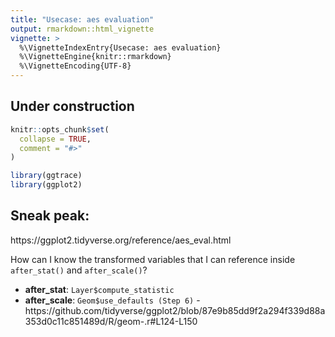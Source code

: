 ```yaml
---
title: "Usecase: aes evaluation"
output: rmarkdown::html_vignette
vignette: >
  %\VignetteIndexEntry{Usecase: aes evaluation}
  %\VignetteEngine{knitr::rmarkdown}
  %\VignetteEncoding{UTF-8}
---
```


## Under construction

```r
knitr::opts_chunk$set(
  collapse = TRUE,
  comment = "#>"
)
```

```r
library(ggtrace)
library(ggplot2)
```

## Sneak peak:

https://ggplot2.tidyverse.org/reference/aes_eval.html

How can I know the transformed variables that I can reference inside `after_stat()` and `after_scale()`?

- **after_stat**: `Layer$compute_statistic` 
- **after_scale**: `Geom$use_defaults (Step 6)` - https://github.com/tidyverse/ggplot2/blob/87e9b85dd9f2a294f339d88a353d0c11c851489d/R/geom-.r#L124-L150

<!--

```r
ggtrace_aes <- function(context) {
  params <- switch(context,
    "stage" = list(
      "layer_data",
      2,
      quote(~step),
      ggplot2:::Layer
    ),
    "after_stat" = list(
      "compute_statistic",
      5,
      quote(~step),
      ggplot2:::Layer
    ),
    "after_scale" = list(
      "use_defaults",
      7,
      quote(data),
      ggplot2::Geom
    )
  )
  ggtrace(
    method = params[[1]],
    trace_steps = params[[2]],
    trace_exprs =  params[[3]],
    obj = params[[4]]
  )
}
```


# example... abt after scale

```r

switch()

ggbody(Geom$use_defaults)

ggtrace(Geom$use_defaults, 6:7, quote(data))

ggplot(mpg, aes(class, hwy)) +
  geom_boxplot(aes(colour = class, fill = after_scale(alpha(colour, 0.4))))
```

# example... abt after stat

We need to trace Layer but it's internal... -- but that's okay!

`ggbody()` is written such that it parses everything to the left of `$` and sets the result as the ggproto object.

```r
ggplot(mpg, aes(displ)) +
  geom_histogram(aes(y = after_stat(count / max(count))))
```


# notes....

an aside on color<->colour

It did use to error while the PR was under review - https://github.com/tidyverse/ggplot2/pull/3534#issuecomment-533784628
ggplot actually always does this, so it was just a matter of this new `"mapped"` aesthetic getting standardized as well - https://github.com/tidyverse/ggplot2/blob/b5606624cbd3cc5bb09fe2e008d1fada82daf44e/R/aes.r#L150-L163

hexadecimals
```r
strtoi(c("0x00", "0x80", "0xFF"))
```
-->
